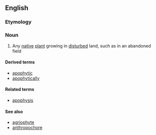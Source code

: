==English==

===Etymology===

{{confix|apo|phyte}}

===Noun===
{{en-noun}}

# {{context|ecology|botany}} Any [[native]] [[plant]] growing in [[disturbed]] land, such as in an abandoned field

====Derived terms====
* [[apophytic]]
* [[apophytically]]

====Related terms====
* [[apophysis]]

====See also====
* [[agriophyte]]
* [[anthropochore]]